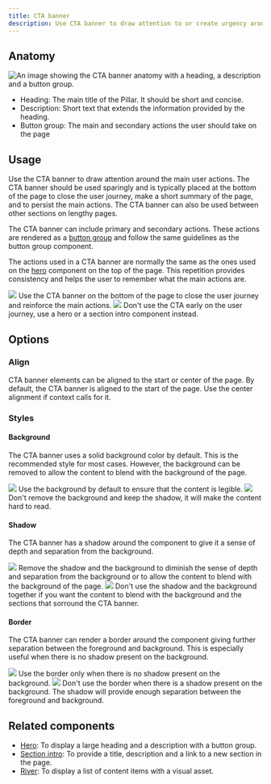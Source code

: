 ```yaml
---
title: CTA banner
description: Use CTA banner to draw attention to or create urgency around a user action.
---
```



## Anatomy

![An image showing the CTA banner anatomy with a heading, a description and a button group.](https://github.com/primer/brand/assets/912236/779c909d-21eb-42b8-b3dd-963e0113102c)

- Heading: The main title of the Pillar. It should be short and concise.
- Description: Short text that extends the information provided by the heading.
- Button group: The main and secondary actions the user should take on the page

## Usage

Use the CTA banner to draw attention around the main user actions. The CTA banner should be used sparingly and is typically placed at the bottom of the page to close the user journey,
make a short summary of the page, and to persist the main actions. The CTA banner can also be used between other sections on lengthy pages.

The CTA banner can include primary and secondary actions. These actions are rendered as a [button group](/components/ButtonGroup) and follow the same guidelines as the button group component.

The actions used in a CTA banner are normally the same as the ones used on the [hero](/components/Hero) component on the top of the page. This repetition provides consistency and helps the user to remember what the main actions are.

<DoDontContainer>
  <Do>
    <img src="https://github.com/primer/brand/assets/912236/952c6855-139b-42c1-a5df-ae3574c02f3c" />
    <Caption>
      Use the CTA banner on the bottom of the page to close the user journey and
      reinforce the main actions.
    </Caption>
  </Do>
  <Dont>
    <img src="https://github.com/primer/brand/assets/912236/389a4458-a558-4f8f-9656-d1aa51c82b3e" />
    <Caption>
      Don't use the CTA early on the user journey, use a hero or a section intro
      component instead.
    </Caption>
  </Dont>
</DoDontContainer>

## Options

### Align

CTA banner elements can be aligned to the start or center of the page. By default, the CTA banner is aligned to the start of the page. Use the center alignment if context calls for it.

### Styles

#### Background

The CTA banner uses a solid background color by default. This is the recommended style for most cases. However, the background can be removed to allow the content to blend with the background of the page.

<DoDontContainer>
  <Do>
    <img src="https://github.com/primer/brand/assets/912236/1a142793-0293-4fdd-8eca-a99c8325e340" />
    <Caption>
      Use the background by default to ensure that the content is legible.
    </Caption>
  </Do>
  <Dont>
    <img src="https://github.com/primer/brand/assets/912236/4d49b984-7baa-4f9e-a1f6-d4214640a4f7" />
    <Caption>
      Don't remove the background and keep the shadow, it will make the content
      hard to read.
    </Caption>
  </Dont>
</DoDontContainer>

#### Shadow

The CTA banner has a shadow around the component to give it a sense of depth and separation from the background.

<DoDontContainer>
  <Do>
    <img src="https://github.com/primer/brand/assets/912236/22ccf3b3-7bed-4997-9b28-4d0d298386ac" />
    <Caption>
      Remove the shadow and the background to diminish the sense of depth and
      separation from the background or to allow the content to blend with the
      background of the page.
    </Caption>
  </Do>
  <Dont>
    <img src="https://github.com/primer/brand/assets/912236/a87c2851-41f4-41c5-810a-47b6270b1173" />
    <Caption>
      Don't use the shadow and the background together if you want the content
      to blend with the background and the sections that sorround the CTA
      banner.
    </Caption>
  </Dont>
</DoDontContainer>

#### Border

The CTA banner can render a border around the component giving further separation between the foreground and background. This is especially useful when there is no shadow present on the background.

<DoDontContainer>
  <Do>
    <img src="https://github.com/primer/brand/assets/912236/a50c6341-6794-4e94-84bb-5351aad58151" />
    <Caption>
      Use the border only when there is no shadow present on the background.
    </Caption>
  </Do>
  <Dont>
    <img src="https://github.com/primer/brand/assets/912236/16d47d54-6d42-495b-975e-286cf3c73660" />
    <Caption>
      Don't use the border when there is a shadow present on the background. The
      shadow will provide enough separation between the foreground and
      background.
    </Caption>
  </Dont>
</DoDontContainer>

## Related components

- [Hero](/components/Hero): To display a large heading and a description with a button group.
- [Section intro](/components/SectionIntro): To provide a title, description and a link to a new section in the page.
- [River](/components/River): To display a list of content items with a visual asset.
